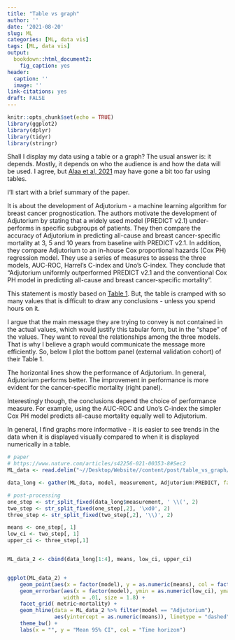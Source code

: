 ```yaml
---
title: "Table vs graph"
author: ''
date: '2021-08-20'
slug: ML
categories: [ML, data vis]
tags: [ML, data vis]
output: 
  bookdown::html_document2: 
    fig_caption: yes
header:
  caption: ''
  image: ''
link-citations: yes
draft: FALSE
---
```


```r
knitr::opts_chunk$set(echo = TRUE)
library(ggplot2)
library(dplyr)
library(tidyr)
library(stringr)
```

Shall I display my data using a table or a graph? The usual answer is: it depends. Mostly, it depends on who the audience is and how the data will be used. I agree, but [Alaa et al, 2021](https://doi.org/10.1038/s42256-021-00353-8) may have gone a bit too far using tables.  

I'll start with a brief summary of the paper. 

It is about the development of Adjutorium - a machine learning algorithm for breast cancer prognostication. The authors motivate the development of Adjutorium by stating that a widely used model (PREDICT v2.1) under-performs in specific subgroups of patients. They then compare the accuracy of Adjutorium in predicting all-cause and breast cancer-specific mortality at 3, 5 and 10 years from baseline with PREDICT v2.1. In addition, they compare Adjutorium to an in-house Cox proportional hazards (Cox PH) regression model. They use a series of measures to assess the three models, AUC-ROC, Harrel's C-index and Uno’s C-index. They conclude that "Adjutorium uniformly outperformed PREDICT v2.1 and the conventional Cox PH model in predicting all-cause and breast cancer-specific mortality". 

This statement is mostly based on [Table 1](https://www.nature.com/articles/s42256-021-00353-8/tables/1). But, the table is cramped with so many values that is difficult to draw any conclusions - unless you spend hours on it. 

I argue that the main message they are trying to convey is not contained in the actual values, which would justify this tabular form, but  in the "shape" of the values. They want to reveal the relationships among the three models. That is why I believe a graph would communicate the message more efficiently. So, below I plot the bottom panel (external validation cohort) of their Table 1. 

The horizontal lines show the performance of Adjutorium. In general, Adjutorium performs better. The improvement in performance is more evident for the cancer-specific mortality (right panel).

Interestingly though, the conclusions depend the choice of performance measure. For example, using the AUC-ROC and Uno’s C-index the simpler Cox PH model predicts all-cause mortality equally well to Adjutorium. 

In general, I find graphs more informative - it is easier to see trends in the data when it is displayed visually compared to when it is displayed numerically in a table.  

```r
# paper
# https://www.nature.com/articles/s42256-021-00353-8#Sec2
ML_data <- read.delim("~//Desktop/Website//content/post/table_vs_graph/ML_data.txt", comment.char="#")

data_long <- gather(ML_data, model, measurement, Adjutorium:PREDICT, factor_key=TRUE)

# post-processing
one_step <- str_split_fixed(data_long$measurement, ' \\(', 2)
two_step <- str_split_fixed(one_step[,2], '\xd0', 2)
three_step <- str_split_fixed(two_step[,2], '\\)', 2)

means <- one_step[, 1]
low_ci <- two_step[, 1]
upper_ci <- three_step[,1]


ML_data_2 <- cbind(data_long[1:4], means, low_ci, upper_ci)


ggplot(ML_data_2) + 
    geom_point(aes(x = factor(model), y = as.numeric(means), col = factor(time)), size = 1.8) + 
    geom_errorbar(aes(x = factor(model), ymin = as.numeric(low_ci), ymax = as.numeric(upper_ci), col = factor(time)), 
                  width = .01, size = 1.8) +
    facet_grid( metric~mortality) +
    geom_hline(data = ML_data_2 %>% filter(model == "Adjutorium"), 
               aes(yintercept = as.numeric(means)), linetype = "dashed") +
    theme_bw() +
    labs(x = "", y = "Mean 95% CI", col = "Time horizon")

```
